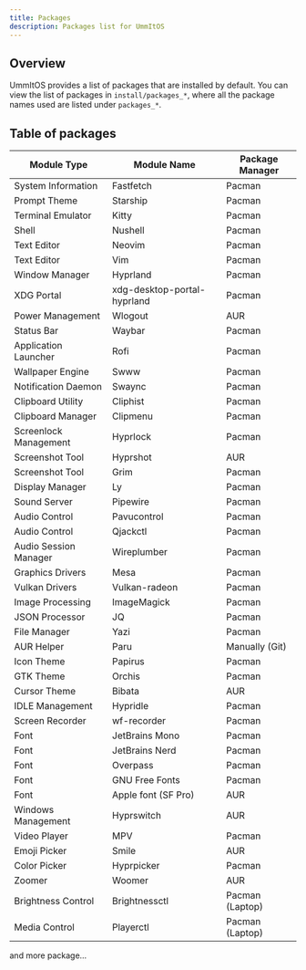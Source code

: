 ```yaml
---
title: Packages
description: Packages list for UmmItOS
---
```


## Overview

UmmItOS provides a list of packages that are installed by default. You can view the list of packages in `install/packages_*`, where all the package names used are listed under `packages_*`.

## Table of packages

| Module Type              | Module Name     | Package Manager |
|--------------------------|-----------------|-----------------|
| System Information       | Fastfetch       | Pacman          |
| Prompt Theme             | Starship        | Pacman          |
| Terminal Emulator        | Kitty           | Pacman          |
| Shell                    | Nushell         | Pacman          |
| Text Editor              | Neovim          | Pacman          |
| Text Editor              | Vim             | Pacman          |
| Window Manager           | Hyprland        | Pacman          |
| XDG Portal               | xdg-desktop-portal-hyprland | Pacman |
| Power Management         | Wlogout         | AUR             |
| Status Bar               | Waybar          | Pacman          |
| Application Launcher     | Rofi            | Pacman          |
| Wallpaper Engine         | Swww            | Pacman          |
| Notification Daemon      | Swaync          | Pacman          |
| Clipboard Utility        | Cliphist        | Pacman          |
| Clipboard Manager        | Clipmenu        | Pacman          |
| Screenlock Management    | Hyprlock        | Pacman          |
| Screenshot Tool          | Hyprshot        | AUR             |
| Screenshot Tool          | Grim            | Pacman          |
| Display Manager          | Ly              | Pacman          |
| Sound Server             | Pipewire        | Pacman          |
| Audio Control            | Pavucontrol     | Pacman          |
| Audio Control            | Qjackctl        | Pacman          |
| Audio Session Manager   | Wireplumber     | Pacman          |
| Graphics Drivers         | Mesa            | Pacman          |
| Vulkan Drivers           | Vulkan-radeon   | Pacman          |
| Image Processing         | ImageMagick     | Pacman          |
| JSON Processor           | JQ              | Pacman          |
| File Manager             | Yazi            | Pacman          |
| AUR Helper               | Paru            | Manually (Git)  |
| Icon Theme               | Papirus         | Pacman          |
| GTK Theme                | Orchis          | Pacman          |
| Cursor Theme             | Bibata          | AUR             |
| IDLE Management          | Hypridle        | Pacman          |
| Screen Recorder          | wf-recorder     | Pacman          |
| Font                     | JetBrains Mono  | Pacman          |
| Font                     | JetBrains Nerd  | Pacman          |
| Font                     | Overpass        | Pacman          |
| Font                     | GNU Free Fonts  | Pacman          |
| Font                     | Apple font (SF Pro)          | AUR             |
| Windows Management       | Hyprswitch      | AUR             |
| Video Player             | MPV             | Pacman          |
| Emoji Picker             | Smile           | AUR             |
| Color Picker             | Hyprpicker      | Pacman          |
| Zoomer                   | Woomer          | AUR             |
| Brightness Control       | Brightnessctl   | Pacman (Laptop) |
| Media Control            | Playerctl       | Pacman (Laptop) |

and more package... 